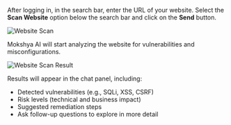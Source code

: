 After logging in, in the search bar, enter the URL of your website. Select the **Scan Website** option below the search bar and click on the **Send** button.  

![Website Scan](../assets/website-scan.png)  

Mokshya AI will start analyzing the website for vulnerabilities and misconfigurations.  

![Website Scan Result](../assets/website-scan-result.png)  

Results will appear in the chat panel, including:  
- Detected vulnerabilities (e.g., SQLi, XSS, CSRF)  
- Risk levels (technical and business impact)  
- Suggested remediation steps  
- Ask follow-up questions to explore in more detail